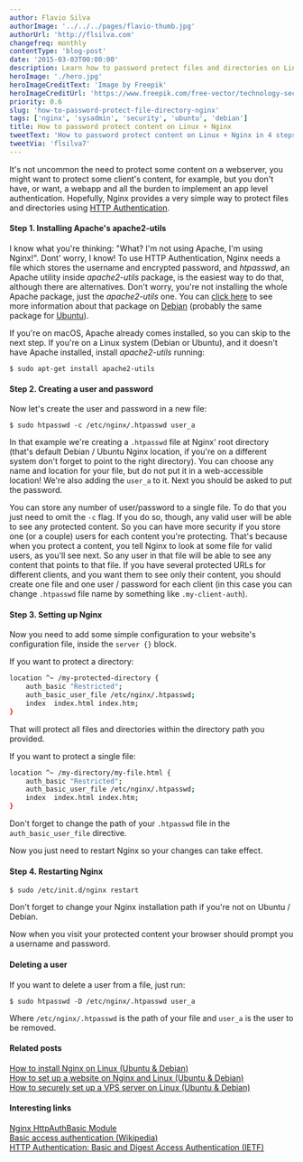 ```yaml
---
author: Flavio Silva
authorImage: '../../../pages/flavio-thumb.jpg'
authorUrl: 'http://flsilva.com'
changefreq: monthly
contentType: 'blog-post'
date: '2015-03-03T00:00:00'
description: Learn how to password protect files and directories on Linux + Nginx in 4 steps using HTTP Authentication.
heroImage: './hero.jpg'
heroImageCreditText: 'Image by Freepik'
heroImageCreditUrl: 'https://www.freepik.com/free-vector/technology-secure-abstract-background_6071873.htm#page=3&query=server%20software%20security%20protection&position=41&from_view=search&track=ais'
priority: 0.6
slug: 'how-to-password-protect-file-directory-nginx'
tags: ['nginx', 'sysadmin', 'security', 'ubuntu', 'debian']
title: How to password protect content on Linux + Nginx
tweetText: 'How to password protect content on Linux + Nginx in 4 steps using HTTP Authentication.'
tweetVia: 'flsilva7'
---
```



It's not uncommon the need to protect some content on a webserver, you might want to protect some client's content, for example, but you don't have, or want, a webapp and all the burden to implement an app level authentication.
Hopefully, Nginx provides a very simple way to protect files and directories using [HTTP Authentication](http://en.wikipedia.org/wiki/Basic_access_authentication).

<WarningBoxNoRunDollarSign />

#### Step 1. Installing Apache's apache2-utils

I know what you're thinking: "What? I'm not using Apache, I'm using Nginx!".
Dont' worry, I know! To use HTTP Authentication, Nginx needs a file which stores the username and encrypted password, and _htpasswd_, an Apache utility inside _apache2-utils_ package, is the easiest way to do that, although there are alternatives.
Don't worry, you're not installing the whole Apache package, just the _apache2-utils_ one.
You can [click here](https://packages.debian.org/sid/apache2-utils) to see more information about that package on [Debian](https://www.debian.org/) (probably the same package for [Ubuntu](http://www.ubuntu.com/)).

If you're on macOS, Apache already comes installed, so you can skip to the next step.
If you're on a Linux system (Debian or Ubuntu), and it doesn't have Apache installed, install _apache2-utils_ running:

```shell
$ sudo apt-get install apache2-utils
```

#### Step 2. Creating a user and password

Now let's create the user and password in a new file:

```shell
$ sudo htpasswd -c /etc/nginx/.htpasswd user_a
```

In that example we're creating a `.htpasswd` file at Nginx' root directory (that's default Debian / Ubuntu Nginx location, if you're on a different system don't forget to point to the right directory).
You can choose any name and location for your file, but do not put it in a web-accessible location!
We're also adding the `user_a` to it.
Next you should be asked to put the password.

You can store any number of user/password to a single file.
To do that you just need to omit the `-c` flag.
If you do so, though, any valid user will be able to see any protected content.
So you can have more security if you store one (or a couple) users for each content you're protecting.
That's because when you protect a content, you tell Nginx to look at some file for valid users, as you'll see next.
So any user in that file will be able to see any content that points to that file.
If you have several protected URLs for different clients, and you want them to see only their content, you should create one file and one user / password for each client (in this case you can change `.htpasswd` file name by something like `.my-client-auth`).

#### Step 3. Setting up Nginx

Now you need to add some simple configuration to your website's configuration file, inside the `server {}` block.

If you want to protect a directory:

```bash
location ^~ /my-protected-directory {
    auth_basic "Restricted";
    auth_basic_user_file /etc/nginx/.htpasswd;
    index  index.html index.htm;
}
```

That will protect all files and directories within the directory path you provided.

If you want to protect a single file:

```bash
location ^~ /my-directory/my-file.html {
    auth_basic "Restricted";
    auth_basic_user_file /etc/nginx/.htpasswd;
    index  index.html index.htm;
}
```

Don't forget to change the path of your `.htpasswd` file in the `auth_basic_user_file` directive.

Now you just need to restart Nginx so your changes can take effect.

#### Step 4. Restarting Nginx

```shell
$ sudo /etc/init.d/nginx restart
```

Don't forget to change your Nginx installation path if you're not on Ubuntu / Debian.

Now when you visit your protected content your browser should prompt you a username and password.

#### Deleting a user

If you want to delete a user from a file, just run:

```shell
$ sudo htpasswd -D /etc/nginx/.htpasswd user_a
```

Where `/etc/nginx/.htpasswd` is the path of your file and `user_a` is the user to be removed.

#### Related posts

[How to install Nginx on Linux (Ubuntu & Debian)](/blog/how-to-install-nginx-tutorial-ubuntu-and-debian/)<br />
[How to set up a website on Nginx and Linux (Ubuntu & Debian)](/blog/how-to-configure-a-website-on-nginx-and-linux-tutorial/)<br />
[How to securely set up a VPS server on Linux (Ubuntu & Debian)](/blog/how-to-securely-set-up-vps-server-tutorial-ubuntu-and-debian/)

#### Interesting links

[Nginx HttpAuthBasic Module](http://nginx.org/en/docs/http/ngx_http_auth_basic_module.html)<br />
[Basic access authentication (Wikipedia)](http://en.wikipedia.org/wiki/Basic_access_authentication)<br />
[HTTP Authentication: Basic and Digest Access Authentication (IETF)](https://www.rfc-editor.org/rfc/rfc2617)
